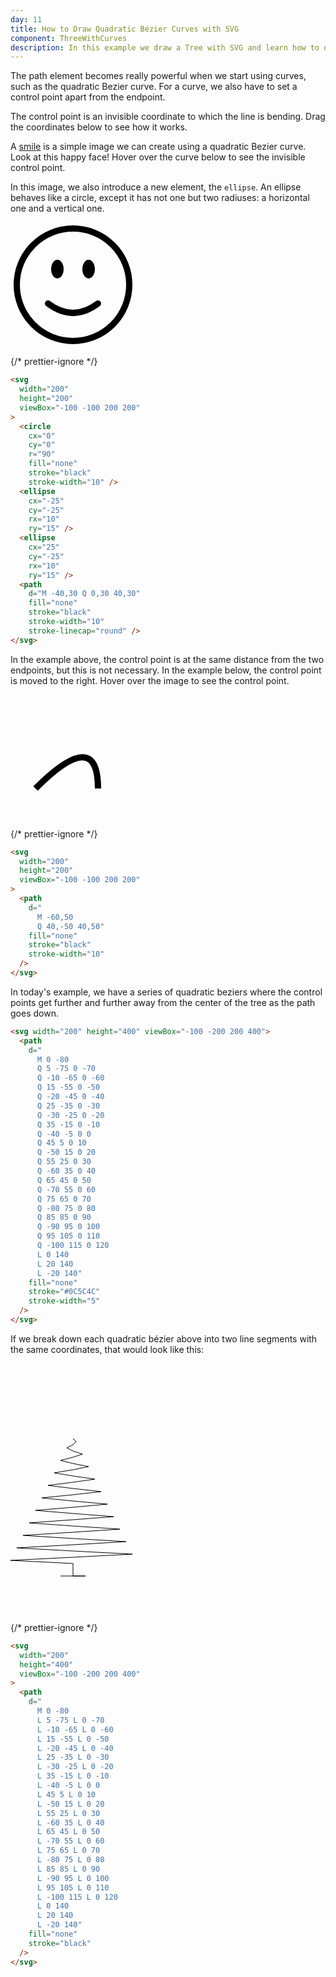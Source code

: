 ```yaml
---
day: 11
title: How to Draw Quadratic Bézier Curves with SVG
component: ThreeWithCurves
description: In this example we draw a Tree with SVG and learn how to draw quadratic bézier curves.
---
```



The path element becomes really powerful when we start using curves, such as the quadratic Bezier curve. For a curve, we also have to set a control point apart from the endpoint.

The control point is an invisible coordinate to which the line is bending. Drag the coordinates below to see how it works.

<SVGCurve>
  <QuadraticBezier client:only="react" />
</SVGCurve>

A [smile](/smile) is a simple image we can create using a quadratic Bezier curve. Look at this happy face! Hover over the curve below to see the invisible control point.

In this image, we also introduce a new element, the `ellipse`. An ellipse behaves like a circle, except it has not one but two radiuses: a horizontal one and a vertical one.

<Example>

<SVG width="200" height="200" viewBox="-100 -100 200 200">
  <Circle cx="0" cy="0" r="90" fill="none" stroke="black" stroke-width="10" />
  <Ellipse cx="-25" cy="-25" rx="10" ry="15" />
  <Ellipse cx="25" cy="-25" rx="10" ry="15" />
  <Path
    d="M -40,30 Q 0,60 40,30"
    fill="none"
    stroke="black"
    stroke-width="10"
    stroke-linecap="round"
  />
</SVG>

{/* prettier-ignore */}
```html
<svg 
  width="200"
  height="200"
  viewBox="-100 -100 200 200"
>
  <circle
    cx="0"
    cy="0"
    r="90"
    fill="none"
    stroke="black"
    stroke-width="10" />
  <ellipse 
    cx="-25" 
    cy="-25" 
    rx="10" 
    ry="15" />
  <ellipse 
    cx="25" 
    cy="-25" 
    rx="10" 
    ry="15" />
  <path
    d="M -40,30 Q 0,30 40,30"
    fill="none"
    stroke="black"
    stroke-width="10"
    stroke-linecap="round" />
</svg>
```

</Example>

In the example above, the control point is at the same distance from the two endpoints, but this is not necessary. In the example below, the control point is moved to the right. Hover over the image to see the control point.

<Example>

<SVG width="200" height="200" viewBox="-100 -100 200 200">
  <Path
    d="M -60,50 Q 40,-50 40,50"
    fill="none"
    stroke="black"
    stroke-width="10"
  />
</SVG>

{/* prettier-ignore */}
```html
<svg 
  width="200"
  height="200"
  viewBox="-100 -100 200 200"
>
  <path 
    d="
      M -60,50 
      Q 40,-50 40,50" 
    fill="none"
    stroke="black"
    stroke-width="10"
  />
</svg>
```

</Example>

In today's example, we have a series of quadratic beziers where the control points get further and further away from the center of the tree as the path goes down.

<Final>

```html
<svg width="200" height="400" viewBox="-100 -200 200 400">
  <path
    d="
      M 0 -80
      Q 5 -75 0 -70
      Q -10 -65 0 -60
      Q 15 -55 0 -50
      Q -20 -45 0 -40
      Q 25 -35 0 -30
      Q -30 -25 0 -20
      Q 35 -15 0 -10
      Q -40 -5 0 0
      Q 45 5 0 10
      Q -50 15 0 20
      Q 55 25 0 30
      Q -60 35 0 40
      Q 65 45 0 50
      Q -70 55 0 60
      Q 75 65 0 70
      Q -80 75 0 80
      Q 85 85 0 90
      Q -90 95 0 100
      Q 95 105 0 110
      Q -100 115 0 120
      L 0 140
      L 20 140
      L -20 140"
    fill="none"
    stroke="#0C5C4C"
    stroke-width="5"
  />
</svg>
```

</Final>

If we break down each quadratic bézier above into two line segments with the same coordinates, that would look like this:

<Example>

<SVG width="200" height="400" viewBox="-100 -200 200 400">
  <Path
    d="
      M 0 -80
      L 5 -75 L 0 -70
      L -10 -65 L 0 -60
      L 15 -55 L 0 -50
      L -20 -45 L 0 -40
      L 25 -35 L 0 -30
      L -30 -25 L 0 -20
      L 35 -15 L 0 -10
      L -40 -5 L 0 0
      L 45 5 L 0 10
      L -50 15 L 0 20
      L 55 25 L 0 30
      L -60 35 L 0 40
      L 65 45 L 0 50
      L -70 55 L 0 60
      L 75 65 L 0 70
      L -80 75 L 0 80
      L 85 85 L 0 90
      L -90 95 L 0 100
      L 95 105 L 0 110
      L -100 115 L 0 120
      L 0 140
      L 20 140
      L -20 140"
    fill="none"
    stroke="black"
  />
</SVG>

{/* prettier-ignore */}
```html
<svg 
  width="200"
  height="400"
  viewBox="-100 -200 200 400"
>
  <path 
    d="
      M 0 -80
      L 5 -75 L 0 -70
      L -10 -65 L 0 -60
      L 15 -55 L 0 -50
      L -20 -45 L 0 -40
      L 25 -35 L 0 -30
      L -30 -25 L 0 -20
      L 35 -15 L 0 -10
      L -40 -5 L 0 0
      L 45 5 L 0 10
      L -50 15 L 0 20
      L 55 25 L 0 30
      L -60 35 L 0 40
      L 65 45 L 0 50
      L -70 55 L 0 60
      L 75 65 L 0 70
      L -80 75 L 0 80
      L 85 85 L 0 90
      L -90 95 L 0 100
      L 95 105 L 0 110
      L -100 115 L 0 120
      L 0 140
      L 20 140
      L -20 140"
    fill="none"
    stroke="black"
  />
</svg>
```

</Example>
